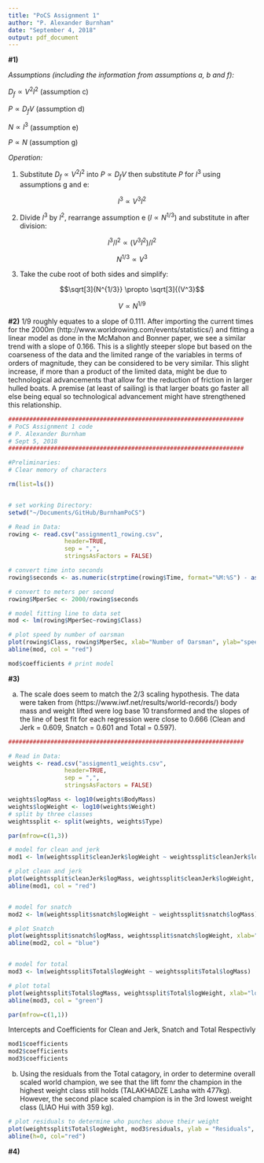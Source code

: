 ```yaml
---
title: "PoCS Assignment 1"
author: "P. Alexander Burnham"
date: "September 4, 2018"
output: pdf_document
---
```



**#1)**

*Assumptions (including the information from assumptions a, b and f):*

$D_f \propto V^2l^2$  (assumption c)

$P \propto D_fV$  (assumption d)

$N \propto l^3$  (assumption e)

$P \propto N$  (assumption g)

*Operation:*

1) Substitute $D_f \propto V^2l^2$ into $P \propto D_fV$ then substitute $P$ for $l^3$ using assumptions g and e:

$$l^3 \propto V^3l^2$$  

2) Divide $l^3$ by $l^2$, rearrange assumption e ($l \propto N^{1/3}$) and substitute in after division: 

 $$l^3/l^2 \propto (V^3l^2)/l^2$$ 

$$N^{1/3} \propto V^3$$

3) Take the cube root of both sides and simplify: 

 $$\sqrt[3]{N^{1/3}} \propto \sqrt[3]{(V^3}$$  

 $$V \propto N^{1/9}$$ 

**#2)**
1/9 roughly equates to a slope of 0.111. After importing the current times for the 2000m (http://www.worldrowing.com/events/statistics/) and fitting a linear model as done in the McMahon and Bonner paper, we see a similar trend with a slope of 0.166. This is a slightly steeper slope but based on the coarseness of the data and the limited range of the variables in terms of orders of magnitude, they can be considered to be very similar. This slight increase, if more than a product of the limited data, might be due to technological advancements that allow for the reduction of friction in larger hulled boats. A premise (at least of sailing) is that larger boats go faster all else being equal so technological advancement might have strengthened this relationship.


```r
###################################################################
# PoCS Assignment 1 code
# P. Alexander Burnham
# Sept 5, 2018
###################################################################

#Preliminaries:
# Clear memory of characters

rm(list=ls())


# set working Directory:
setwd("~/Documents/GitHub/BurnhamPoCS")

# Read in Data:
rowing <- read.csv("assignment1_rowing.csv", 
                header=TRUE, 
                sep = ",", 
                stringsAsFactors = FALSE)

# convert time into seconds
rowing$seconds <- as.numeric(strptime(rowing$Time, format="%M:%S") - as.POSIXct(format(Sys.Date())), units="secs")

# convert to meters per second
rowing$MperSec <- 2000/rowing$seconds

# model fitting line to data set
mod <- lm(rowing$MperSec~rowing$Class)

# plot speed by number of oarsman 
plot(rowing$Class, rowing$MperSec, xlab="Number of Oarsman", ylab="speed (m/s)", main = "Modern World Records for the 2000m by Class")
abline(mod, col = "red")

mod$coefficients # print model


```


**#3)**

a) The scale does seem to match the 2/3 scaling hypothesis. The data were taken from (https://www.iwf.net/results/world-records/) body mass and weight lifted were log base 10 transformed and the slopes of the line of best fit for each regression were close to 0.666 (Clean and Jerk = 0.609, Snatch = 0.601 and Total = 0.597). 



```r
###################################################################

# Read in Data:
weights <- read.csv("assigment1_weights.csv", 
                header=TRUE, 
                sep = ",", 
                stringsAsFactors = FALSE)

weights$logMass <- log10(weights$BodyMass)
weights$logWeight <- log10(weights$Weight)
# split by three classes
weightssplit <- split(weights, weights$Type)

par(mfrow=c(1,3))

# model for clean and jerk
mod1 <- lm(weightssplit$cleanJerk$logWeight ~ weightssplit$cleanJerk$logMass)

# plot clean and jerk 
plot(weightssplit$cleanJerk$logMass, weightssplit$cleanJerk$logWeight, xlab="log(Weight Class (kg))", ylab="log(Weight Lifted (kg))", main = "Record for Clean & Jerk")
abline(mod1, col = "red")


# model for snatch 
mod2 <- lm(weightssplit$snatch$logWeight ~ weightssplit$snatch$logMass)

# plot Snatch
plot(weightssplit$snatch$logMass, weightssplit$snatch$logWeight, xlab="log(Weight Class (kg))", ylab="log(Weight Lifted (kg))", main = "Record for Snatch")
abline(mod2, col = "blue")


# model for total
mod3 <- lm(weightssplit$Total$logWeight ~ weightssplit$Total$logMass)

# plot total
plot(weightssplit$Total$logMass, weightssplit$Total$logWeight, xlab="log(Weight Class (kg))", ylab="log(Weight Lifted (kg))", main = "Record for Total")
abline(mod3, col = "green")

par(mfrow=c(1,1))


```

Intercepts and Coefficients for Clean and Jerk, Snatch and Total Respectivly 
```r
mod1$coefficients
mod2$coefficients
mod3$coefficients

```


b) Using the residuals from the Total catagory, in order to determine overall scaled world champion, we see that the lift fomr the champion in the highest weight class still holds (TALAKHADZE Lasha with 477kg). However, the second place scaled champion is in the 3rd lowest weight class (LIAO Hui with 359 kg).


```r


# plot residuals to determine who punches above their weight
plot(weightssplit$Total$logWeight, mod3$residuals, ylab = "Residuals", xlab = "log(Weight Class)", main = "Total World Record Rescaled")
abline(h=0, col="red")

```

**#4)**
